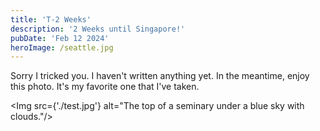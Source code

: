 ```yaml
---
title: 'T-2 Weeks'
description: '2 Weeks until Singapore!'
pubDate: 'Feb 12 2024'
heroImage: /seattle.jpg
---
```


Sorry I tricked you. I haven't written anything yet. In the meantime, enjoy this photo. It's my favorite one that I've taken.

<Img src={'./test.jpg'} alt="The top of a seminary under a blue sky with clouds."/>